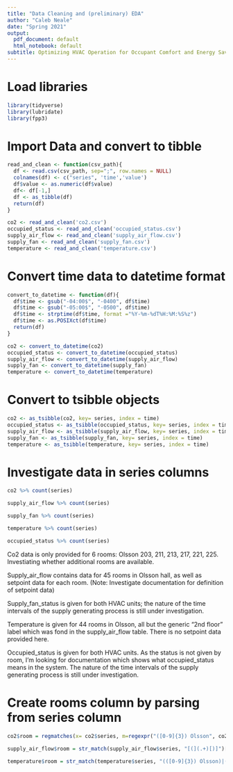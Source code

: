 ```yaml
---
title: "Data Cleaning and (preliminary) EDA"
author: "Caleb Neale"
date: "Spring 2021"
output:
  pdf_document: default
  html_notebook: default
subtitle: Optimizing HVAC Operation for Occupant Comfort and Energy Savings
---
```


# Load libraries 
```r
library(tidyverse)
library(lubridate)
library(fpp3)
```

# Import Data and convert to tibble
```r
read_and_clean <- function(csv_path){
  df <- read.csv(csv_path, sep=";", row.names = NULL)
  colnames(df) <- c("series", 'time','value')
  df$value <- as.numeric(df$value)
  df<- df[-1,]
  df <- as_tibble(df)
  return(df)
}

co2 <- read_and_clean('co2.csv')
occupied_status <- read_and_clean('occupied_status.csv')
supply_air_flow <- read_and_clean('supply_air_flow.csv')
supply_fan <- read_and_clean('supply_fan.csv')
temperature <- read_and_clean('temperature.csv')

```

# Convert time data to datetime format
```r

convert_to_datetime <- function(df){
  df$time <- gsub("-04:00$", "-0400", df$time)
  df$time <- gsub("-05:00$", "-0500", df$time)
  df$time <- strptime(df$time, format ="%Y-%m-%dT%H:%M:%S%z")
  df$time <- as.POSIXct(df$time)
  return(df)
}

co2 <- convert_to_datetime(co2)
occupied_status <- convert_to_datetime(occupied_status)
supply_air_flow <- convert_to_datetime(supply_air_flow)
supply_fan <- convert_to_datetime(supply_fan)
temperature <- convert_to_datetime(temperature)

```

# Convert to tsibble objects
```r
co2 <- as_tsibble(co2, key= series, index = time)
occupied_status <- as_tsibble(occupied_status, key= series, index = time)
supply_air_flow <- as_tsibble(supply_air_flow, key= series, index = time)
supply_fan <- as_tsibble(supply_fan, key= series, index = time)
temperature <- as_tsibble(temperature, key= series, index = time)

```

# Investigate data in series columns
```r
co2 %>% count(series)

supply_air_flow %>% count(series)

supply_fan %>% count(series)

temperature %>% count(series)

occupied_status %>% count(series)

```
Co2 data is only provided for 6 rooms: Olsson 203, 211, 213, 217, 221, 225. Investiating whether additional rooms are available. 

Supply_air_flow contains data for 45 rooms in Olsson hall, as well as setpoint data for each room. (Note: Investigate documentation for definition of setpoint data)

Supply_fan_status is given for both HVAC units; the nature of the time intervals of the supply generating process is still under investigation. 

Temperature is given for 44 rooms in Olsson, all but the generic "2nd floor" label which was fond in the supply_air_flow table. There is no setpoint data provided here. 

Occupied_status is given for both HVAC units. As the status is not given by room, I'm looking for documentation which shows what occupied_status means in the system. The nature of the time intervals of the supply generating process is still under investigation. 


# Create rooms column by parsing from series column 
```r
co2$room = regmatches(x= co2$series, m=regexpr("([0-9]{3}) Olsson", co2$series))

supply_air_flow$room = str_match(supply_air_flow$series, "[(](.+)[)]")[,2]

temperature$room = str_match(temperature$series, "(([0-9]{3}) Olsson)|(C([0-9]{3}) Olsson)")

```

